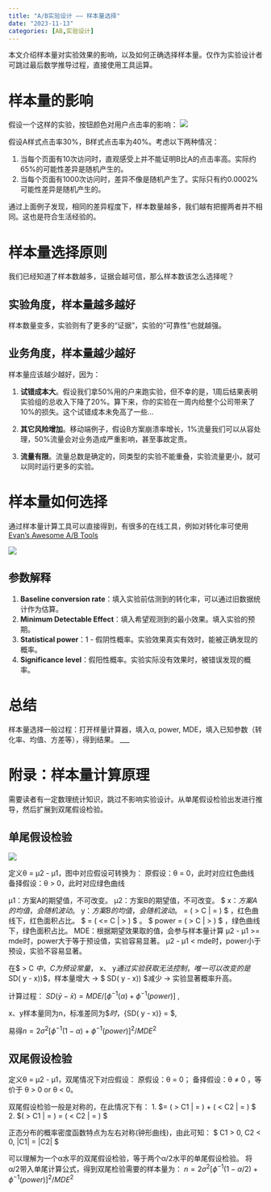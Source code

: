 ```yaml
---
title: "A/B实验设计 —— 样本量选择"
date: "2023-11-13"
categories: [AB,实验设计]
---
```


本文介绍样本量对实验效果的影响，以及如何正确选择样本量。仅作为实验设计者可跳过最后数学推导过程，直接使用工具运算。

# 样本量的影响

假设一个这样的实验，按钮颜色对用户点击率的影响：
![](1.webp)

假设A样式点击率30%，B样式点击率为40%。考虑以下两种情况：
 
1. 当每个页面有10次访问时，直观感受上并不能证明B比A的点击率高。实际约65%的可能性差异是随机产生的。
2. 当每个页面有1000次访问时，差异不像是随机产生了。实际只有约0.0002%可能性差异是随机产生的。

通过上面例子发现，相同的差异程度下，样本数量越多，我们越有把握两者并不相同。这也是符合生活经验的。

# 样本量选择原则

我们已经知道了样本数越多，证据会越可信，那么样本数该怎么选择呢？

## 实验角度，样本量越多越好

样本数量变多，实验则有了更多的“证据”，实验的“可靠性”也就越强。

## 业务角度，样本量越少越好

样本量应该越少越好，因为：

1. **试错成本大**。假设我们拿50%用的户来跑实验，但不幸的是，1周后结果表明实验组的总收入下降了20%。算下来，你的实验在一周内给整个公司带来了10%的损失。这个试错成本未免高了一些...

2. **其它风险增加**。移动端例子，假设B方案崩溃率增长，1%流量我们可以从容处理，50%流量会对业务造成严重影响，甚至事故定责。

3. **流量有限**。流量总数是确定的，同类型的实验不能重叠，实验流量更小，就可以同时运行更多的实验。

# 样本量如何选择

通过样本量计算工具可以直接得到，有很多的在线工具，例如对转化率可使用[Evan's Awesome A/B Tools](https://www.evanmiller.org/ab-testing/sample-size.html)

![](2.webp)

## 参数解释
1. **Baseline conversion rate**：填入实验前估测到的转化率，可以通过旧数据统计作为估算。
2. **Minimum Detectable Effect**：填入希望观测到的最小效果。填入实验的预期。
3. **Statistical power**：1 - 假阴性概率。实验效果真实有效时，能被正确发现的概率。
4. **Significance level**：假阳性概率。实验实际没有效果时，被错误发现的概率。

# 总结
样本量选择一般过程：打开样量计算器，填入α, power, MDE，填入已知参数（转化率、均值、方差等），得到结果。
___

# 附录：样本量计算原理
需要读者有一定数理统计知识，跳过不影响实验设计。从单尾假设检验出发进行推导，然后扩展到双尾假设检验。


## 单尾假设检验

![](3.webp)

定义θ = μ2 - μ1，图中对应假设可转换为：
原假设：θ = 0，此时对应红色曲线
备择假设：θ > 0，此时对应绿色曲线

μ1：方案A的期望值，不可改变。
μ2：方案B的期望值，不可改变。
$ \bar x$：方案A的均值，会随机波动。
$ \bar y$：方案B的均值，会随机波动。    
$ \alpha   = \mathbb{P}(\frac{  \bar y - \bar x}{SD( \bar y - \bar x))} > C | \mu1 = \mu2 ) $    ，红色曲线下，红色面积占比。
$ \beta= \mathbb{P}(\frac{  \bar y - \bar x }{SD( \bar y - \bar x))} <= C | \mu1  >  \mu2 ) $  。
$ power   = \mathbb{P}(\frac{  \bar y - \bar x }{SD( \bar y - \bar x))} > C | \mu1  >  \mu2 ) $    ，绿色曲线下，绿色面积占比。
MDE：根据期望效果取的值，会参与样本量计算
μ2 - μ1 >= mde时，power大于等于预设值，实验容易显著。
μ2 - μ1 < mde时，power小于预设，实验不容易显著。

在$ \frac{  \bar y - \bar x}{SD( \bar y - \bar x))} > C $中，C为预设常量，$ \bar x$、$ \bar y$通过实验获取无法控制，唯一可以改变的是$SD( \bar y - \bar x))$，样本量增大 -> $ SD( \bar y - \bar x)) $减少 -> 实验显著概率升高。

计算过程：
${SD( \bar y - \bar x)} = MDE  /  [ \phi^{-1} (\alpha) + \phi^{-1} (power )]$  ,

x、y样本量同为n，标准差同为$\sigma $时，
${SD( \bar y - \bar x)} = \sqrt{2\sigma ^{2}/ n}$,

易得$n = 2\sigma ^{2} [ \phi^{-1} (1- \alpha) + \phi^{-1} (power )]^{2}/MDE^{2}$

## 双尾假设检验

定义θ = μ2 - μ1，双尾情况下对应假设：
原假设：θ = 0；
备择假设：θ ≠ 0 ，等价于 θ > 0 or θ < 0。

双尾假设检验一般是对称的，在此情况下有：
1.  $\alpha  = \mathbb{P}(\frac{  \bar y - \bar x}{SD( \bar y - \bar x))} > C1 | \mu1 = \mu2 ) + \mathbb{P}(\frac{  \bar y - \bar x}{SD( \bar y - \bar x))} < C2 | \mu1 = \mu2 ) $
2. $\mathbb{P}(\frac{  \bar y - \bar x}{SD( \bar y - \bar x))} > C1 | \mu1 = \mu2 ) = \mathbb{P}(\frac{  \bar y - \bar x}{SD( \bar y - \bar x))} < C2 | \mu1 = \mu2 ) $

正态分布的概率密度函数特点为左右对称(钟形曲线)，由此可知：
$ C1 > 0,  C2 < 0, |C1| = |C2| $

可以理解为一个α水平的双尾假设检验，等于两个α/2水平的单尾假设检验。
将α/2带入单尾计算公式，得到双尾检验需要的样本量为：
$n = 2\sigma ^{2} [ \phi^{-1} (1 - \alpha/2) + \phi^{-1} (power )]^{2}/MDE^{2}$

